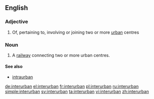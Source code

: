 ==English==

===Adjective===
{{en-adj|-}}

# Of, pertaining to, involving or joining two or more [[urban]] centres

===Noun===
{{en-noun}}

# A [[railway]] connecting two or more urban centres.

====See also====
* [[intraurban]]

[[de:interurban]]
[[el:interurban]]
[[fr:interurban]]
[[pl:interurban]]
[[ru:interurban]]
[[simple:interurban]]
[[sv:interurban]]
[[ta:interurban]]
[[vi:interurban]]
[[zh:interurban]]